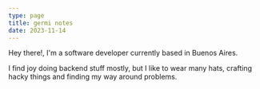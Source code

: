 ```yaml
---
type: page
title: germi notes
date: 2023-11-14
---
```


Hey there!, I'm a software developer currently based in Buenos Aires. 

I find joy doing backend stuff mostly, but I like to wear many hats, crafting hacky things and finding my way around problems.